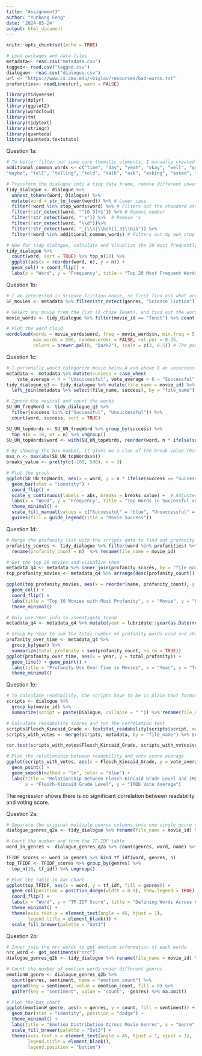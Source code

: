 ```yaml
---
title: "Assignment3"
author: "Yunhong Feng"
date: '2024-03-24'
output: html_document
---
```


```r
knitr::opts_chunk$set(echo = TRUE)
```


```r
# Load packages and data files 
metadata<- read.csv("metadata.csv")
tagged<- read.csv("tagged.csv")
dialogue<- read.csv("dialogue.csv")
url <- "https://www.cs.cmu.edu/~biglou/resources/bad-words.txt"
profanities<- readLines(url, warn = FALSE)

library(tidyverse)
library(dplyr)
library(ggplot2)
library(wordcloud)
library(tm)
library(tidytext)
library(stringr)
library(quanteda)
library(quanteda.textstats)
```

Question 1a:
```r
# To better filter out some core thematic elements, I manually created a list to filter out some unwanted elements
additional_common_words <- c("time", "day", "yeah", "okay", "well", "gonna", "night", "hey", "people", "fine", "guys",  "yeah", "okay", "well", "oh", "right", "like", "just", "know", "got", "gonna", "want", "think", "really", "see", "thing", "things", "man", "good", "look", "looking", "sure", "yes", "no", "hey", "hi", "hello", "bye", 
"maybe", "tell", "telling", "told", "talk", "ask", "asking", "asked", "go", "going", "come", "coming", "need", "needs", "needed", "take", "taking", "took", "told", "get", "getting", "let")

# Transform the dialogue into a tidy data frame, remove different unwanted elements step by step
tidy_dialogue <- dialogue %>%
  unnest_tokens(word, Dialogue) %>%
  mutate(word = str_to_lower(word)) %>% # Lower case
  filter(!word %in% stop_words$word) %>% # Filters out the standard stop words
  filter(!str_detect(word, "^[0-9]+$")) %>% # Remove number 
  filter(!str_detect(word, "'s")) %>%  # Remove 's 
  filter(!str_detect(word, "\\d"))%>% 
  filter(!str_detect(word, "_|\\s|\\bah{1,3}\\b|à")) %>%
  filter(!word %in% additional_common_words) # Filters out my own stop words

# Now for tidy dialogue, calculate and Visualize the 20 most frequently used words in the dialogues
tidy_dialogue %>%
  count(word, sort = TRUE) %>% top_n(20) %>%
  ggplot(aes(x = reorder(word, n), y = n)) +
  geom_col() + coord_flip() +
  labs(x = "Word", y = "Frequency", title = "Top 20 Most Frequent Words in Movie Dialogues")
```
Question 1b: 
```r
# I am interested in Science friction movie, so first find out what are movies categorized as SF
SF_movies <- metadata %>% filter(str_detect(genres, "Science Fiction")) %>% select(name) %>% print()

# Select any movie from the list (I chose Tenet), and find out the words in its script
movie_words <- tidy_dialogue %>% filter(movie_id == "Tenet") %>% count(word, sort = TRUE)

# Plot the word cloud
wordcloud(words = movie_words$word, freq = movie_words$n, min.freq = 5, 
          max.words = 200, random.order = FALSE, rot.per = 0.35,
          colors = brewer.pal(8, "Dark2"), scale = c(3, 0.5)) # The parameter is set to make the most relevant words shown on the word cloud. 
```
Question 1c: 
```r
# I personally would categorize movie below 4 and above 8 as unsuccessful and successful.
metadata <- metadata %>% mutate(success = case_when(
    vote_average < 4 ~ "Unsuccessful", vote_average > 8 ~ "Successful", TRUE ~ "Neutral"))
tidy_dialogue_q3 <- tidy_dialogue %>% mutate(file_name = movie_id) %>%
  left_join(metadata %>% select(file_name, success), by = "file_name")

# Ignore the neutral and count the words 
SU_UN_freqWord <- tidy_dialogue_q3 %>%
  filter(success %in% c("Successful", "Unsuccessful")) %>%
  count(word, success, sort = TRUE)

SU_UN_topWords <- SU_UN_freqWord %>% group_by(success) %>%
  top_n(n = 10, wt = n) %>% ungroup()
SU_UN_topWords$word <- with(SU_UN_topWords, reorder(word, n * ifelse(success == "Successful", 1, -1)))

# By showing the max number, it gives me a clue of the break value that will be used in visualization
max_n <- max(abs(SU_UN_topWords$n))
breaks_value <- pretty(c(-100, 500), n = 3)

# Plot the graph
ggplot(SU_UN_topWords, aes(x = word, y = n * ifelse(success == "Successful", 1, -1), fill = success)) +
  geom_bar(stat = "identity") +
  coord_flip() +
  scale_y_continuous(labels = abs, breaks = breaks_value) +  # Adjusted breaks
  labs(x = "Word", y = "Frequency", title = "Top Words in Successful vs. Unsuccessful Movies") +
  theme_minimal() +
  scale_fill_manual(values = c("Successful" = "blue", "Unsuccessful" = "red")) +
  guides(fill = guide_legend(title = "Movie Success"))
```
Question 1d: 
```r
# Merge the profanity list with the scripts data to find out profanity scores 
profanity_scores <- tidy_dialogue %>% filter(word %in% profanities) %>% count(movie_id) %>%
  rename(profanity_count = n)  %>% rename(file_name = movie_id)

# Get the top 20 movies and visualize them 
metadata_q4 <- metadata %>% inner_join(profanity_scores, by = "file_name")
top_profanity_movies <- metadata_q4 %>% arrange(desc(profanity_count)) %>% top_n(10)

ggplot(top_profanity_movies, aes(x = reorder(name, profanity_count), y = profanity_count, fill = profanity_count)) +
  geom_col() +
  coord_flip() +
  labs(title = "Top 10 Movies with Most Profanity", x = "Movie", y = "Profanity Count") +
  theme_minimal()
```
```r
# Only use Year info to investigate trend
metadata_q4 <- metadata_q4 %>% mutate(year = lubridate::year(as.Date(release_date)))

# Group by Year to sum the total number of profanity words used and show the trend 
profanity_over_time <- metadata_q4 %>%
  group_by(year) %>%
  summarize(total_profanity = sum(profanity_count, na.rm = TRUE))
ggplot(profanity_over_time, aes(x = year, y = total_profanity)) +
  geom_line() + geom_point() +
  labs(title = "Profanity Use Over Time in Movies", x = "Year", y = "Total Profanity Count") +
  theme_minimal()
```
Question 1e: 
```r
# To calculate readability, the scripts have to be in plain text format
scripts <- dialogue %>%
  group_by(movie_id) %>%
  summarize(script = paste(Dialogue, collapse = " ")) %>% rename(file_name = movie_id)

# Calculate readability scores and run the correlation test 
scripts$Flesch_Kincaid_Grade <- textstat_readability(scripts$script, measure = "Flesch.Kincaid")$Flesch.Kincaid
scripts_with_votes <- merge(scripts, metadata, by = "file_name") %>% select(name, Flesch_Kincaid_Grade, vote_average)

cor.test(scripts_with_votes$Flesch_Kincaid_Grade, scripts_with_votes$vote_average, use = "complete.obs")

# Plot the relationship between readability and vote score average 
ggplot(scripts_with_votes, aes(x = Flesch_Kincaid_Grade, y = vote_average)) +
  geom_point() +
  geom_smooth(method = "lm", color = "blue") +
  labs(title = "Relationship Between Flesch-Kincaid Grade Level and IMDb Vote Average",
       x = "Flesch-Kincaid Grade Level", y = "IMDb Vote Average")
```
The regression shows there is no significant correlation between readability and voting score. 

Question 2a:
```r
# Separate the original multiple genres columns into one single genre only column 
dialogue_genres_q2a <- tidy_dialogue %>% rename(file_name = movie_id) %>% left_join(metadata %>% select(name, file_name, genres), by = "file_name") %>% separate_rows(genres, sep = ",\\s*") %>% filter(genres %in% c("Action", "Adventure", "Animation"))

# Count the number and form the TF-IDF table 
word_in_genres <- dialogue_genres_q2a %>% count(genres, word, name) %>% ungroup()

TFIDF_scores <- word_in_genres %>% bind_tf_idf(word, genres, n)
top_TFIDF <- TFIDF_scores %>% group_by(genres) %>%
  top_n(10, tf_idf) %>% ungroup()

# Plot the table in bar chart
ggplot(top_TFIDF, aes(x = word, y = tf_idf, fill = genres)) +
  geom_col(position = position_dodge(width = 0.9), show.legend = TRUE) +
  coord_flip() +
  labs(x = "Word", y = "TF-IDF Score", title = "Defining Words Across Action, Adventure, and Animation Genres") +
  theme_minimal() +
  theme(axis.text.x = element_text(angle = 45, hjust = 1),
        legend.title = element_blank()) +
  scale_fill_brewer(palette = "Set1") 
```
Question 2b:
```r
# Inner join the nrc words to get emotion information of each words 
nrc_word <- get_sentiments("nrc")
dialogue_genres_q2b <- tidy_dialogue %>% rename(file_name = movie_id) %>% left_join(metadata %>% select(name, file_name, genres), by = "file_name") %>% separate_rows(genres, sep = ",\\s*") %>% inner_join(nrc_word, by = "word")

# Count the number of emotion words under different genres
emotionW_genre <- dialogue_genres_q2b %>%
  count(genres, sentiment, name = "emotion_count") %>%
  spread(key = sentiment, value = emotion_count, fill = 0) %>%
  gather(key = "sentiment", value = "count", -genres) %>% na.omit()

# Plot the bar chart
ggplot(emotionW_genre, aes(x = genres, y = count, fill = sentiment)) +
  geom_bar(stat = "identity", position = "dodge") +
  theme_minimal() +
  labs(title = "Emotion Distribution Across Movie Genres", x = "Genre", y = "Count") +
  scale_fill_brewer(palette = "Set3") +
  theme(axis.text.x = element_text(angle = 45, hjust = 1, vjust = 1),
        legend.title = element_blank(),
        legend.position = "bottom")
```


